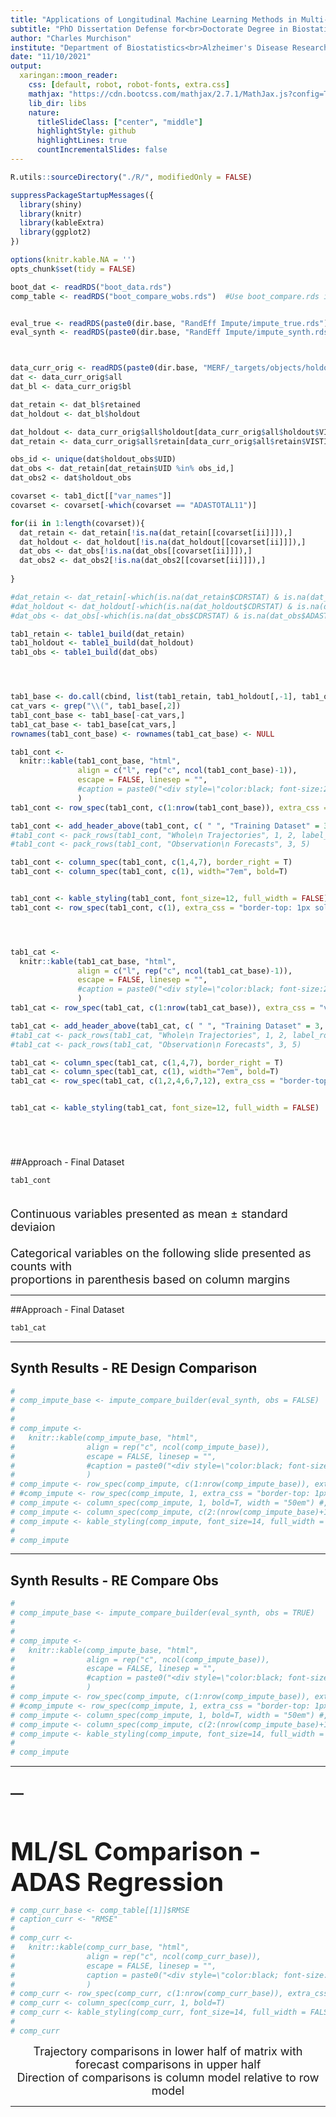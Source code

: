 ```yaml
---
title: "Applications of Longitudinal Machine Learning Methods in Multi-Study Alzheimer’s Disease Datasets"
subtitle: "PhD Dissertation Defense for<br>Doctorate Degree in Biostatistics"
author: "Charles Murchison"
institute: "Department of Biostatistics<br>Alzheimer's Disease Research Center"
date: "11/10/2021"
output:
  xaringan::moon_reader:
    css: [default, robot, robot-fonts, extra.css]
    mathjax: "https://cdn.bootcss.com/mathjax/2.7.1/MathJax.js?config=TeX-MML-AM_HTMLorMML"
    lib_dir: libs
    nature:
      titleSlideClass: ["center", "middle"]
      highlightStyle: github
      highlightLines: true
      countIncrementalSlides: false
---
```


```r

R.utils::sourceDirectory("./R/", modifiedOnly = FALSE)

suppressPackageStartupMessages({
  library(shiny)
  library(knitr)
  library(kableExtra)
  library(ggplot2)
})

options(knitr.kable.NA = '')
opts_chunk$set(tidy = FALSE)

boot_dat <- readRDS("boot_data.rds")
comp_table <- readRDS("boot_compare_wobs.rds")  #Use boot_compare.rds if you don't want to combine observations


eval_true <- readRDS(paste0(dir.base, "RandEff Impute/impute_true.rds"))
eval_synth <- readRDS(paste0(dir.base, "RandEff Impute/impute_synth.rds"))



data_curr_orig <- readRDS(paste0(dir.base, "MERF/_targets/objects/holdout_split_dat"))
dat <- data_curr_orig$all
dat_bl <- data_curr_orig$bl

dat_retain <- dat_bl$retained
dat_holdout <- dat_bl$holdout

dat_holdout <- data_curr_orig$all$holdout[data_curr_orig$all$holdout$VISTIME==0,]
dat_retain <- data_curr_orig$all$retain[data_curr_orig$all$retain$VISTIME==0,]

obs_id <- unique(dat$holdout_obs$UID)
dat_obs <- dat_retain[dat_retain$UID %in% obs_id,]
dat_obs2 <- dat$holdout_obs

covarset <- tab1_dict[["var_names"]]
covarset <- covarset[-which(covarset == "ADASTOTAL11")]

for(ii in 1:length(covarset)){
  dat_retain <- dat_retain[!is.na(dat_retain[[covarset[ii]]]),]
  dat_holdout <- dat_holdout[!is.na(dat_holdout[[covarset[ii]]]),]
  dat_obs <- dat_obs[!is.na(dat_obs[[covarset[ii]]]),]
  dat_obs2 <- dat_obs2[!is.na(dat_obs2[[covarset[ii]]]),]
  
}

#dat_retain <- dat_retain[-which(is.na(dat_retain$CDRSTAT) & is.na(dat_retain$ADASTOTAL11)),]
#dat_holdout <- dat_holdout[-which(is.na(dat_holdout$CDRSTAT) & is.na(dat_holdout$ADASTOTAL11)),]
#dat_obs <- dat_obs[-which(is.na(dat_obs$CDRSTAT) & is.na(dat_obs$ADASTOTAL11)),]

tab1_retain <- table1_build(dat_retain)
tab1_holdout <- table1_build(dat_holdout)
tab1_obs <- table1_build(dat_obs)




tab1_base <- do.call(cbind, list(tab1_retain, tab1_holdout[,-1], tab1_obs[,-1]))
cat_vars <- grep("\\(", tab1_base[,2])
tab1_cont_base <- tab1_base[-cat_vars,]
tab1_cat_base <- tab1_base[cat_vars,]
rownames(tab1_cont_base) <- rownames(tab1_cat_base) <- NULL

tab1_cont <- 
  knitr::kable(tab1_cont_base, "html", 
               align = c("l", rep("c", ncol(tab1_cont_base)-1)),
               escape = FALSE, linesep = "",
               #caption = paste0("<div style=\"color:black; font-size:24px\">", caption_curr, "</div>")
               )
tab1_cont <- row_spec(tab1_cont, c(1:nrow(tab1_cont_base)), extra_css = "vertical-align: middle !important;")

tab1_cont <- add_header_above(tab1_cont, c( " ", "Training Dataset" = 3, "Trajectory Holdouts" = 3, "Observation Holdouts" = 3))
#tab1_cont <- pack_rows(tab1_cont, "Whole\n Trajectories", 1, 2, label_row_css = "background_color")
#tab1_cont <- pack_rows(tab1_cont, "Observation\n Forecasts", 3, 5)

tab1_cont <- column_spec(tab1_cont, c(1,4,7), border_right = T)
tab1_cont <- column_spec(tab1_cont, c(1), width="7em", bold=T)


tab1_cont <- kable_styling(tab1_cont, font_size=12, full_width = FALSE)
tab1_cont <- row_spec(tab1_cont, c(1), extra_css = "border-top: 1px solid")




tab1_cat <- 
  knitr::kable(tab1_cat_base, "html", 
               align = c("l", rep("c", ncol(tab1_cat_base)-1)),
               escape = FALSE, linesep = "",
               #caption = paste0("<div style=\"color:black; font-size:24px\">", caption_curr, "</div>")
               )
tab1_cat <- row_spec(tab1_cat, c(1:nrow(tab1_cat_base)), extra_css = "vertical-align: middle !important;")

tab1_cat <- add_header_above(tab1_cat, c( " ", "Training Dataset" = 3, "Trajectory Holdouts" = 3, "Observation Holdouts" = 3))
#tab1_cat <- pack_rows(tab1_cat, "Whole\n Trajectories", 1, 2, label_row_css = "background_color")
#tab1_cat <- pack_rows(tab1_cat, "Observation\n Forecasts", 3, 5)

tab1_cat <- column_spec(tab1_cat, c(1,4,7), border_right = T)
tab1_cat <- column_spec(tab1_cat, c(1), width="7em", bold=T)
tab1_cat <- row_spec(tab1_cat, c(1,2,4,6,7,12), extra_css = "border-top: 1px solid")


tab1_cat <- kable_styling(tab1_cat, font_size=12, full_width = FALSE)






```

##Approach - Final Dataset


```r
tab1_cont
```

<div style = "font-size: 18px; text-align: left;"><br>Continuous variables presented as mean ± standard deviaion<br>
<br>Categorical variables on the following slide presented as counts with<br>proportions in parenthesis based on column margins</div>

---

##Approach - Final Dataset


```r
tab1_cat
```

---

## Synth Results - RE Design Comparison

```r


# 
# comp_impute_base <- impute_compare_builder(eval_synth, obs = FALSE)
# 
# 
# comp_impute <- 
#   knitr::kable(comp_impute_base, "html", 
#                align = rep("c", ncol(comp_impute_base)),
#                escape = FALSE, linesep = "",
#                #caption = paste0("<div style=\"color:black; font-size:24px\">", caption_curr, "</div>")
#                )
# comp_impute <- row_spec(comp_impute, c(1:nrow(comp_impute_base)), extra_css = "vertical-align: middle !important;")
# #comp_impute <- row_spec(comp_impute, 1, extra_css = "border-top: 1px solid;")
# comp_impute <- column_spec(comp_impute, 1, bold=T, width = "50em") #, border_right = TRUE)
# comp_impute <- column_spec(comp_impute, c(2:(nrow(comp_impute_base)+1)), width = "30em")
# comp_impute <- kable_styling(comp_impute, font_size=14, full_width = FALSE)
# 
# comp_impute


```



---

## Synth Results - RE Compare Obs

```r


# 
# comp_impute_base <- impute_compare_builder(eval_synth, obs = TRUE)
# 
# 
# comp_impute <- 
#   knitr::kable(comp_impute_base, "html", 
#                align = rep("c", ncol(comp_impute_base)),
#                escape = FALSE, linesep = "",
#                #caption = paste0("<div style=\"color:black; font-size:24px\">", caption_curr, "</div>")
#                )
# comp_impute <- row_spec(comp_impute, c(1:nrow(comp_impute_base)), extra_css = "vertical-align: middle !important;")
# #comp_impute <- row_spec(comp_impute, 1, extra_css = "border-top: 1px solid;")
# comp_impute <- column_spec(comp_impute, 1, bold=T, width = "50em") #, border_right = TRUE)
# comp_impute <- column_spec(comp_impute, c(2:(nrow(comp_impute_base)+1)), width = "30em")
# comp_impute <- kable_styling(comp_impute, font_size=14, full_width = FALSE)
# 
# comp_impute

```


---



---
---

<h2 style="font-size: 40px; margin-bottom: 5px">ML/SL Comparison - ADAS Regression</h2>

```r

# comp_curr_base <- comp_table[[1]]$RMSE
# caption_curr <- "RMSE"
# 
# comp_curr <- 
#   knitr::kable(comp_curr_base, "html", 
#                align = rep("c", ncol(comp_curr_base)),
#                escape = FALSE, linesep = "",
#                caption = paste0("<div style=\"color:black; font-size:32px\">", caption_curr, "</div>")
#                )
# comp_curr <- row_spec(comp_curr, c(1:nrow(comp_curr_base)), extra_css = "vertical-align: middle !important;")
# comp_curr <- column_spec(comp_curr, 1, bold=T)
# comp_curr <- kable_styling(comp_curr, font_size=14, full_width = FALSE)
# 
# comp_curr

```
<div style = "font-size: 18px; text-align: center;">Trajectory comparisons in lower half of matrix with forecast comparisons in upper half<br>
Direction of comparisons is column model relative to row model</div>


---



